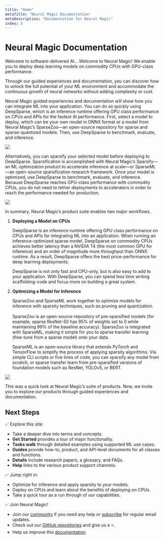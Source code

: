 ```yaml
---
title: "Home"
metaTitle: "Neural Magic Documentation"
metaDescription: "Documentation for Neural Magic"
index: 0
---
```


# Neural Magic Documentation
 
Welcome to software-delivered AI... Welcome to Neural Magic! We enable you to deploy deep learning models on commodity CPUs with GPU-class performance.

Through our guided experiences and documentation, you can discover how to unlock the full potential of your ML environment and accommodate the continuous growth of neural networks without adding complexity or cost.

Neural Magic guided experiences and documentation will show how you can integrate ML into your application. You can do so quickly using DeepSparse, which is an inference runtime offering GPU class performance on CPUs and APIs for the fastest AI performance. First, select a model to deploy, which can be your own model in ONNX format or a model from Neural Magic’s SparseZoo&mdash;an open-source repository for sparse and sparse-quantized models. Then, use DeepSparse to benchmark, evaluate, and inference.

<img src="/src/images/infographic-extract1.png">

Alternatively, you can sparsify your selected model before deploying to DeepSparse. Sparsification is accomplished with Neural Magic’s Sparsify&mdash;an ML optimization product to accelerate inference at scale&mdash;or SparseML&mdash;an open-source sparsification research framework. Once your model is optimized, use DeepSparse to benchmark, evaluate, and inference. Because DeepSparse reaches GPU-class performance with commodity CPUs, you do not need to tether deployments to accelerators in order to reach the performance needed for production.

<img src="/src/images/infographic-extract2.png">

In summary, Neural Magic’s product suite enables two major workflows.

1. **Deploying a Model on CPUs**

    DeepSparse is an inference runtime offering GPU class performance on CPUs and APIs for integrating ML into an application. When running an inference-optimized sparse model, DeepSparse on commodity CPUs achieves better latency than a NVIDIA T4 (the most common GPU for inference) and an order of magnitude more throughput than ONNX runtime. As a result, DeepSparse offers the best price-performance for deep learning deployments.

    DeepSparse is not only fast and CPU-only, but is also easy to add to your application. With DeepSparse, you can spend less time writing scaffolding-code and focus more on building a great system.

2. **Optimizing a Model for Inference**

    SparseZoo and SparseML work together to optimize models for inference with sparsity techniques, such as pruning and quantization.<br><br>SparseZoo is an open-source repository of pre-sparsified models (for example, sparse ResNet-50 has 95% of weights set to 0 while maintaining 99% of the baseline accuracy). SparseZoo is integrated with SparseML, making it simple for you to sparse transfer learning (fine-tune from a sparse model) onto your data.

    SparseML is an open-source library that extends PyTorch and TensorFlow to simplify the process of applying sparsity algorithms. Via simple CLI scripts or five lines of code, you can sparsify any model from scratch, or sparse transfer learn from pre-sparsified versions of foundation models such as ResNet, YOLOv5, or BERT.

<img src="/src/images/infographic.png">

This was a quick look at Neural Magic’s suite of products. Now, we invite you to explore our products through guided experiences and documentation.

## Next Steps

✅ Explore this site:
- Take a deeper dive into terms and concepts.
- **Get Started** provides a tour of major functionality.
- **Tasks walk** through detailed examples using supported ML use cases.
- **Guides** provide how-to, product, and API-level documents for all classes and functions.
- **Details** include research papers, a glossary, and FAQs.
- **Help** links to the various product support channels.

✅ Jump right in:
- Optimize for inference and apply sparsity to your models.
- Deploy on CPUs and learn about the benefits of deploying on CPUs.
- Take a quick tour as a run through of our capabilities.

✅ Join Neural Magic!
- Join our [community](https://join.slack.com/t/discuss-neuralmagic/shared_invite/zt-q1a1cnvo-YBoICSIw3L1dmQpjBeDurQ) if you need any help or [subscribe](https://neuralmagic.com/deep-sparse-community/#subscribe) for regular email updates.
- Check out our [GitHub repositories](https://github.com/neuralmagic) and give us a ⭐.
- Help us improve this [documentation](https://github.com/neuralmagic/docs).

